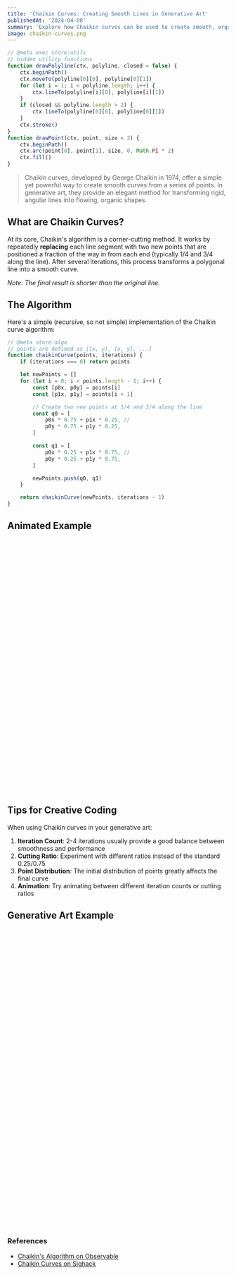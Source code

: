 ```yaml
---
title: 'Chaikin Curves: Creating Smooth Lines in Generative Art'
publishedAt: '2024-04-08'
summary: 'Explore how Chaikin curves can be used to create smooth, organic lines in generative art and creative coding.'
image: chaikin-curves.png
---
```


```js
// @meta exec store:utils
// hidden utility functions
function drawPolyline(ctx, polyline, closed = false) {
    ctx.beginPath()
    ctx.moveTo(polyline[0][0], polyline[0][1])
    for (let i = 1; i < polyline.length; i++) {
        ctx.lineTo(polyline[i][0], polyline[i][1])
    }
    if (closed && polyline.length > 2) {
        ctx.lineTo(polyline[0][0], polyline[0][1])
    }
    ctx.stroke()
}
function drawPoint(ctx, point, size = 2) {
    ctx.beginPath()
    ctx.arc(point[0], point[1], size, 0, Math.PI * 2)
    ctx.fill()
}
```

> Chaikin curves, developed by George Chaikin in 1974, offer a simple yet powerful way to create smooth curves from a series of points. In generative art, they provide an elegant method for transforming rigid, angular lines into flowing, organic shapes.

## What are Chaikin Curves?

At its core, Chaikin's algorithm is a corner-cutting method. It works by repeatedly **replacing** each line segment with two new points that are positioned a fraction of the way in from each end (typically 1/4 and 3/4 along the line). After several iterations, this process transforms a polygonal line into a smooth curve.

_Note: The final result is shorter than the original line._

## The Algorithm

Here's a simple (recursive, so not simple) implementation of the Chaikin curve algorithm:

```javascript
// @meta store:algo
// points are defined as [[x, y], [x, y], ...]
function chaikinCurve(points, iterations) {
    if (iterations === 0) return points

    let newPoints = []
    for (let i = 0; i < points.length - 1; i++) {
        const [p0x, p0y] = points[i]
        const [p1x, p1y] = points[i + 1]

        // Create two new points at 1/4 and 3/4 along the line
        const q0 = [
            p0x * 0.75 + p1x * 0.25, //
            p0y * 0.75 + p1y * 0.25,
        ]

        const q1 = [
            p0x * 0.25 + p1x * 0.75, //
            p0y * 0.25 + p1y * 0.75,
        ]

        newPoints.push(q0, q1)
    }

    return chaikinCurve(newPoints, iterations - 1)
}
```

## Animated Example

<Canvas id="example01" />

```js
// @meta exec load:algo load:utils
function drawFrame() {
    ctx.fillStyle = 'black'
    ctx.fillRect(0, 0, canvas.width, canvas.height)

    ctx.strokeStyle = 'white'

    ctx.lineWidth = 6
    ctx.lineJoin = 'round'
    ctx.lineCap = 'round'

    // baseline
    const polyline = [
        [40, 40],
        [150, 300],
        [280, 200],
        [420, 440],
    ]

    // one iteration
    let curve = chaikinCurve(polyline, tick++)
    drawPolyline(ctx, curve)

    // draw points
    ctx.fillStyle = 'red'
    for (let i = 0; i < curve.length; i++) {
        drawPoint(ctx, curve[i])
    }

    if (tick > maxTick) tick = 1
    setTimeout(() => requestAnimationFrame(drawFrame), tickInterval)
}

let tick = 1
const maxTick = 6
const tickInterval = 1000
const canvas = document.getElementById('example01')
const ctx = canvas.getContext('2d')
requestAnimationFrame(drawFrame)
```

## Tips for Creative Coding

When using Chaikin curves in your generative art:

1. **Iteration Count**: 2-4 iterations usually provide a good balance between smoothness and performance
2. **Cutting Ratio**: Experiment with different ratios instead of the standard 0.25/0.75
3. **Point Distribution**: The initial distribution of points greatly affects the final curve
4. **Animation**: Try animating between different iteration counts or cutting ratios

## Generative Art Example

<Canvas id="example02" />

```javascript
// Example: Creating a flowing line with noise
```

```js
// @meta exec load:algo load:utils
function flowingLine(time) {
    const points = []
    const radius = 140
    const centerX = 240
    const centerY = 240

    for (let i = 0; i < 12; i++) {
        const angle = (i / 12) * Math.PI * 2
        const wobble = Math.sin(time * 2 + i * 2) * 40
        points.push([centerX + Math.cos(angle) * (radius + wobble), centerY + Math.sin(angle) * (radius + wobble)])
    }
    points.push([...points[0]]) // Close the circle
    return [[...points], chaikinCurve(points, 3)]
}

function drawFrame(time) {
    ctx.fillStyle = 'black'
    ctx.fillRect(0, 0, canvas.width, canvas.height)

    ctx.strokeStyle = 'white'

    ctx.lineWidth = 6
    ctx.lineJoin = 'round'
    ctx.lineCap = 'round'

    // draw points
    const [points, curve] = flowingLine(time * 0.001)
    drawPolyline(ctx, curve)

    ctx.fillStyle = 'red'
    for (let i = 0; i < points.length; i++) {
        drawPoint(ctx, points[i])
    }

    requestAnimationFrame(drawFrame)
}

// let tick = 1
// const maxTick = 6
const tickInterval = 100
const canvas = document.getElementById('example02')
const ctx = canvas.getContext('2d')
requestAnimationFrame(drawFrame)
```

### References

-   [Chaikin's Algorithm on Observable](https://observablehq.com/@pamacha/chaikins-algorithm)
-   [Chaikin Curves on Sighack](https://sighack.com/post/chaikin-curves)
